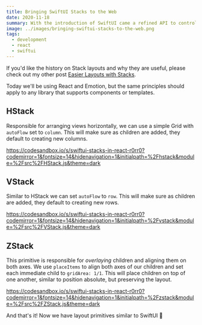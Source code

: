 ```yaml
---
title: Bringing SwiftUI Stacks to the Web
date: 2020-11-18
summary: With the introduction of SwiftUI came a refined API to control UI layout. In this post, we'll look at how we can transfer these paradigms to the web.
image: ../images/bringing-swiftui-stacks-to-the-web.png
tags:
  - development
  - react
  - swiftui
---
```


If you'd like the history on Stack layouts and why they are useful, please check out my other post [Easier Layouts with Stacks](/easier-layouts-with-stacks/).

Today we'll be using React and Emotion, but the same principles should apply to any library that supports components or templates.

## HStack

Responsible for arranging views horizontally, we can use a simple Grid with `autoFlow` set to `column`. This will make sure as children are added, they default to creating new columns.

https://codesandbox.io/s/swiftui-stacks-in-react-r0rr0?codemirror=1&fontsize=14&hidenavigation=1&initialpath=%2Fhstack&module=%2Fsrc%2FHStack.js&theme=dark

## VStack

Similar to HStack we can set `autoFlow` to `row`. This will make sure as children are added, they default to creating new rows.

https://codesandbox.io/s/swiftui-stacks-in-react-r0rr0?codemirror=1&fontsize=14&hidenavigation=1&initialpath=%2Fvstack&module=%2Fsrc%2FVStack.js&theme=dark

## ZStack

This primitive is responsible for _overlaying_ children and aligning them on both axes. We use `placeItems` to align both axes of our children and set each immediate child to `gridArea: 1/1`. This will place children on top of one another, similar to position absolute, but preserving the layout.

https://codesandbox.io/s/swiftui-stacks-in-react-r0rr0?codemirror=1&fontsize=14&hidenavigation=1&initialpath=%2Fzstack&module=%2Fsrc%2FZStack.js&theme=dark

And that's it! Now we have layout primitives similar to SwiftUI 🎉

